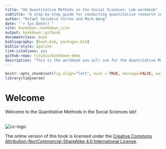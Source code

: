 ```yaml
--- 
title: "UG Quantitative Methods in the Social Sciences: Lab workbook"
subtitle: "A step-by-step guide for conducting quantitative research in R"
author: "Rafael Verudzco Torres and Mark Wong"
date: "`r Sys.Date()`"
site: bookdown::bookdown_site
output: bookdown::gitbook
documentclass: book
bibliography: [book.bib, packages.bib]
biblio-style: apalike
link-citations: yes
github-repo: rstudio/bookdown-demo
description: "This is the workbook you will use for the Quantitative Methods in the Social Sciences lab sessions."
---
```


```r
knitr::opts_chunk$set(fig.align="left", eval = TRUE, message=FALSE, warning=FALSE, out.width = "100%" )
library(tidyverse)
```

# Welcome{-#Welcome}

Welcome to the Quantitative Methods in the Social Sciences lab!



<br>
![cc-logo](./images/by-nc-sa.png)

The online version of this book is licensed under the [Creative Commons Attribution-NonCommercial-ShareAlike 4.0 International License](http://creativecommons.org/licenses/by-nc-sa/4.0/).
